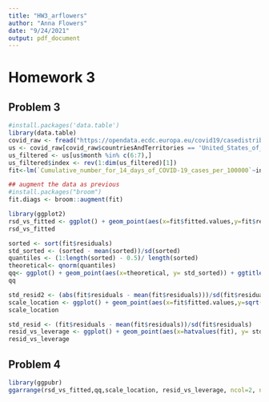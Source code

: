 ```yaml
---
title: "HW3_arflowers"
author: "Anna Flowers"
date: "9/24/2021"
output: pdf_document
---
```


# Homework 3

## Problem 3

```r
#install.packages('data.table')
library(data.table)
covid_raw <- fread("https://opendata.ecdc.europa.eu/covid19/casedistribution/csv")
us <- covid_raw[covid_raw$countriesAndTerritories == 'United_States_of_America',]
us_filtered <- us[us$month %in% c(6:7),]
us_filtered$index <- rev(1:dim(us_filtered)[1]) 
fit<-lm(`Cumulative_number_for_14_days_of_COVID-19_cases_per_100000`~index, data=us_filtered)

## augment the data as previous
#install.packages("broom")
fit.diags <- broom::augment(fit)

library(ggplot2)
rsd_vs_fitted <- ggplot() + geom_point(aes(x=fit$fitted.values,y=fit$residuals)) + ggtitle("Residuals vs. Fitted Values") + labs(x="Fitted Values", y = "Residuals")
rsd_vs_fitted

sorted <- sort(fit$residuals)
std_sorted <- (sorted - mean(sorted))/sd(sorted)
quantiles <- (1:length(sorted) - 0.5)/ length(sorted)
theoretical<- qnorm(quantiles)
qq<- ggplot() + geom_point(aes(x=theoretical, y= std_sorted)) + ggtitle("Normal QQ Plot") + labs(x="Theoretical Quantiles", y = "Standardized Residuals")
qq

std_resid2 <- (abs(fit$residuals - mean(fit$residuals)))/sd(fit$residuals)
scale_location <- ggplot() + geom_point(aes(x=fit$fitted.values,y=sqrt(std_resid2))) + ggtitle("Scale-Location Plot") + labs(x="Fitted Values", y = "Square root of standardized residuals")
scale_location

std_resid <- (fit$residuals - mean(fit$residuals))/sd(fit$residuals)
resid_vs_leverage <- ggplot() + geom_point(aes(x=hatvalues(fit), y= std_resid)) + ggtitle("Residuals vs Leverage") + labs(x="Leverage", y = "Standardized Residuals")
resid_vs_leverage
```

## Problem 4

```r
library(ggpubr)
ggarrange(rsd_vs_fitted,qq,scale_location, resid_vs_leverage, ncol=2, nrow =2)
```

